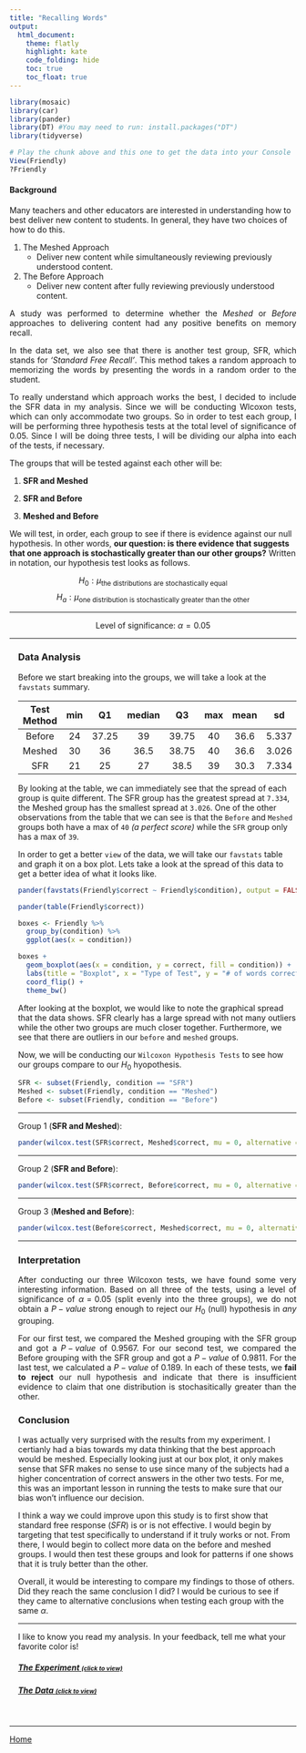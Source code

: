 ```yaml
---
title: "Recalling Words"
output: 
  html_document:
    theme: flatly
    highlight: kate
    code_folding: hide
    toc: true
    toc_float: true
---
```


<script type="text/javascript">
 function showhide(id) {
    var e = document.getElementById(id);
    e.style.display = (e.style.display == 'block') ? 'none' : 'block';
 }
</script>

```r
library(mosaic)
library(car)
library(pander)
library(DT) #You may need to run: install.packages("DT") 
library(tidyverse)
```

```r
# Play the chunk above and this one to get the data into your Console
View(Friendly)
?Friendly
```

#### **Background**

Many teachers and other educators are interested in understanding how to best deliver new content to students. In general, they have two choices of how to do this.

1. The Meshed Approach
    * Deliver new content while simultaneously reviewing previously understood content.

2. The Before Approach
    * Deliver new content after fully reviewing previously understood content.

<p align="justify">A study was performed to determine whether the *Meshed* or *Before* approaches to delivering content had any positive benefits on memory recall. </p>

<p align="justify">In the data set, we also see that there is another test group, SFR, which stands for *'Standard Free Recall'*. This method takes a random approach to memorizing the words by presenting the words in a random order to the student.</p>

<p align="justify">To really understand which approach works the best, I decided to include the SFR data in my analysis. Since we will be conducting Wlcoxon tests, which can only accommodate two groups. So in order to test each group, I will be performing three hypothesis tests at the total level of significance of 0.05. Since I will be doing three tests, I will be dividing our alpha into each of the tests, if necessary.</p>

<p align="justify">The groups that will be tested against each other will be:

1. **SFR and Meshed**

2. **SFR and Before**

3. **Meshed and Before** 

We will test, in order, each group to see if there is evidence against our null hypothesis. In other words, **our question: is there evidence that suggests that one approach is stochastically greater than our other groups?** Written in notation, our hypothesis test looks as follows.</p>

<!-- **REQUIRED ON ANALYSIS** One favstats, one box-plot and one Wilcox test -->

$$
  H_0: \mu_\text{the distributions are stochastically equal}
$$
$$
  H_a: \mu_\text{one distribution is stochastically greater than the other}
$$

--- 

<p align="center">Level of significance: $\alpha = 0.05$</p>

---

<div style="padding-left:15px;">

### Data Analysis 

Before we start breaking into the groups, we will take a look at the `favstats` summary. 

-----------------------------------------------------------------------------
     Test Method      min    Q1     median    Q3     max   mean    sd     n  
-------------------- ----- ------- -------- ------- ----- ------ ------- ----
       Before         24    37.25     39     39.75   40    36.6   5.337   10 

       Meshed         30     36      36.5    38.75   40    36.6   3.026   10 

        SFR           21     25       27     38.5    39    30.3   7.334   10 
-----------------------------------------------------------------------------

By looking at the table, we can immediately see that the spread of each group is quite different. The SFR group has the greatest spread at `7.334`, the Meshed group has the smallest spread at `3.026`. One of the other observations from the table that we can see is that the `Before` and `Meshed` groups both have a max of `40` *(a perfect score)* while the `SFR` group only has a max of `39`. 

In order to get a better `view` of the data, we will take our `favstats` table and graph it on a box plot. Lets take a look at the spread of this data to get a better idea of what it looks like.

```r
pander(favstats(Friendly$correct ~ Friendly$condition), output = FALSE)
```

```r
pander(table(Friendly$correct))
```

```r
boxes <- Friendly %>% 
  group_by(condition) %>% 
  ggplot(aes(x = condition))

boxes +
  geom_boxplot(aes(x = condition, y = correct, fill = condition)) + 
  labs(title = "Boxplot", x = "Type of Test", y = "# of words correct") +
  coord_flip() +
  theme_bw()
```

After looking at the boxplot, we would like to note the graphical spread that the data shows. SFR clearly has a large spread with not many outliers while the other two groups are much closer together. Furthermore, we see that there are outliers in our `before` and `meshed` groups.

Now, we will be conducting our `Wilcoxon Hypothesis Tests` to see how our groups compare to our $H_0$ hyopothesis.

```r
SFR <- subset(Friendly, condition == "SFR")
Meshed <- subset(Friendly, condition == "Meshed")
Before <- subset(Friendly, condition == "Before")
```

---

Group 1 (**SFR and Meshed**):

```r
pander(wilcox.test(SFR$correct, Meshed$correct, mu = 0, alternative = "greater", conf.level = 0.98333), caption = "Wilcoxon rank sum test with `Group 1`")
```

---

Group 2 (**SFR and Before**):

```r
pander(wilcox.test(SFR$correct, Before$correct, mu = 0, alternative = "greater", conf.level = 0.98333), caption = "Wilcoxon rank sum test with `Group 2`")
```

--- 

Group 3 (**Meshed and Before**):

```r
pander(wilcox.test(Before$correct, Meshed$correct, mu = 0, alternative = "greater", conf.level = 0.98333), caption = "Wilcoxon rank sum test with `Group 3`")
```

---

### Interpretation

<p align="justify">After conducting our three Wilcoxon tests, we have found some very interesting information. Based on all three of the tests, using a level of significance of $\alpha = 0.05$ (split evenly into the three groups), we do not obtain a $P-value$ strong enough to reject our $H_0$ (null) hypothesis in *any* grouping.</p>

<p align="justify">For our first test, we compared the Meshed grouping with the SFR group and got a $P-value$ of 0.9567. For our second test, we compared the Before grouping with the SFR group and got a $P-value$ of 0.9811. For the last test, we calculated a $P-value$ of 0.189. In each of these tests, we **fail to reject** our null hypothesis and indicate that there is insufficient evidence to claim that one distribution is stochasitically greater than the other.</p>

### Conclusion

I was actually very surprised with the results from my experiment. I certianly had a bias towards my data thinking that the best approach would be meshed. Especially looking just at our box plot, it only makes sense that SFR makes no sense to use since many of the subjects had a higher concentration of correct answers in the other two tests. For me, this was an important lesson in running the tests to make sure that our bias won't influence our decision.

I think a way we could improve upon this study is to first show that standard free response (*SFR*) is or is not effective. I would begin by targeting that test specifically to understand if it truly works or not. From there, I would begin to collect more data on the before and meshed groups. I would then test these groups and look for patterns if one shows that it is truly better than the other.

Overall, it would be interesting to compare my findings to those of others. Did they reach the same conclusion I did? I would be curious to see if they came to alternative conclusions when testing each group with the same $\alpha$. 

---

I like to know you read my analysis. In your feedback, tell me what your favorite color is! 

##### <a href="javascript:showhide('uniquename')">The Experiment <span style="font-size:8pt;">(click to view)</span></a>


<div id="uniquename" style="display:none;"><p align="justify">

Individuals were seated at a computer and shown a list of words. Words appeared on the screen one at a time, for two seconds each, until all words had been shown (40 total). After all words were shown, they were required to perform a few two-digit mathematical additions (like 15 + 25) for 15 seconds to avoid immediate memory recall of the words. They were then asked to write down as many of the 40 words as they could remember. They were given a maximum of 5.3 minutes to recall words.</p>

The process of showing words and recalling words was repeated four times with the same list of words each time (four chances to get it right). The presentation of the first trial was the same for all treatment conditions. However, trials 2, 3, and 4 were slightly different for each treatment condition.

<div style="padding-left:15px;">

The `SFR` group (the control group) stands for Standard Free Recall. In all four trials the same list of 40 words was presented, in a random order each time.

The `Before` group also used the same 40 words during each trial. However, any words that were correctly recalled in a previous trial were presented first, or *before* the words that were not recalled in the last trial. After all the correct words were presented in random order, the non-recalled words were presented in a random order.

The `Meshed` group also used the same 40 words during each trial. However, words that were correctly recalled in a previous trial were alternated with a missed word during the next presentation order. 

</div>

The data records the number of correctly recalled words (out of the 40 possible) from the fourth trial. Results were obtained for 30 students, 10 in each of the three treatment groups: `SFR`, `Before`, and `Meshed`. 

</div>

##### <a href="javascript:showhide('uniquename2')">The Data <span style="font-size:8pt;">(click to view)</span></a>

<div id="uniquename2" style="display:none;">

The results from the study can be found in the `Friendly` data set in R after loading `library(car)`. 

Click the "Code" button to see the data.


```r
datatable(Friendly, options=list(lengthMenu = c(3,10,30)))
```


</div>
</div>

<br />


<!-- Begin writing your analysis below here. -->

<!-- Note that your goal is to use the Friendly data to show whether or not the Meshed or Before methods have any positive benefit on memory recall. -->


---

[Home](../index.html)



